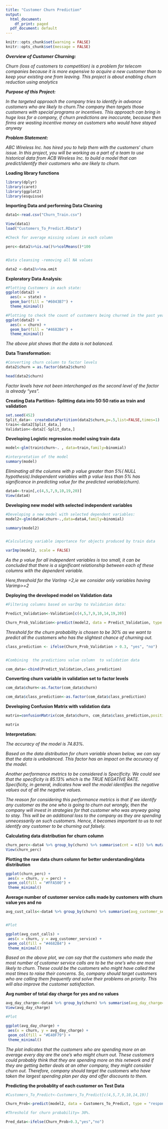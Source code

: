 ---
title: "Customer Churn Prediction"
output:
  html_document:
    df_print: paged
  pdf_document: default
---

```{r setup, include=FALSE}
knitr::opts_chunk$set(warning = FALSE)
knitr::opts_chunk$set(message = FALSE)
```

***Overview of Customer Churning:***

*Churn (loss of customers to competition) is a problem for telecom companies because it is more expensive to acquire a new customer than to keep your existing one from leaving. This project is about enabling churn reduction using analytics*


***Purpose of this Project:***

*In the targeted approach the company tries to identify in advance customers who are likely to churn.The company then targets those customers with special programs or incentives. This approach can bring in huge loss for a company, if churn predictions are inaccurate, because then firms are wasting incentive money on customers who would have stayed anyway*

***Problem Statement:***

*ABC Wireless Inc. has hired you to help them with the customers’ churn issue. In this project, you will be working as a part of a team to use historical data from ACB Wireless Inc. to build a model that can predict/identify their customers who are likely to churn.*

**Loading library functions**

```{r}
library(dplyr)
library(caret)
library(ggplot2)
library(esquisse)
```

**Importing Data and performing Data Cleaning **
```{r}
data1<-read.csv("Churn_Train.csv")

View(data1)
load("Customers_To_Predict.RData")

#Check for average missing values in each column

perc<-data1%>%is.na()%>%colMeans()*100


#Data cleansing -removing all NA values

data2 <-data1%>%na.omit
```

**Exploratory Data Analysis:**
```{r}

#Plotting Customers in each state:
ggplot(data2) +
  aes(x = state) +
  geom_bar(fill = "#6043B7") +
  theme_minimal()

#Plotting to check the count of customers being churned in the past years:
ggplot(data2) +
  aes(x = churn) +
  geom_bar(fill = "#4682B4") +
  theme_minimal()

```
*The above plot shows that the data is not balanced. *

**Data Transformation:**

```{r}

#Converting churn column to factor levels
data2$churn = as.factor(data2$churn)

head(data2$churn)
```
*Factor levels have not been interchanged as the second level of the factor is already "yes".*

**Creating Data Partition- Splitting data into 50:50 ratio as train and validation**

```{r}
set.seed(452)
Split_data<- createDataPartition(data2$churn,p=.5,list=FALSE,times=1)
train<-data2[Split_data,]
Validation<-data2[-Split_data,]

```

**Developing Logistic regression  model using train data**

```{r}


model<-glm(train$churn~. , data=train,family=binomial)

#interpretation of the model
summary(model)
```
*Eliminating all the columns with p value greater than 5%( NULL hypothesis).Independent variables with p value less than 5% has significance in predicting value for the predicted variable(churn).*

```{r}

data4<-train[,c(4,5,7,9,10,19,20)]
View(data4)

```

**Developing  new model with selected independent variables**

```{r}
#Developing a new model with selected dependent variables:
model2<-glm(data4$churn~.,data=data4,family=binomial)

summary(model2)


#Calculating variable importance for objects produced by train data

varImp(model2, scale = FALSE)

```
*As the p value for all independent variables is too small, it can be concluded that there is a significant relationship between each of these columns with the dependent variable.* 

*Here,threshold for the VarImp =2,ie we consider only variables having Varimp>=2*

**Deploying the developed model on Validation data**

```{r}

#Filtering columns based on varImp to Validation data:

Predict_Validation<-Validation[c(4,5,7,9,10,14,19,20)]

Churn_Prob_Validation<-predict(model2, data = Predict_Validation, type = "response")


```

*Threshold for the churn probability is chosen to be 30% as we want to predict all the customers who has the slightest chance of churning out.*

```{r}

class_prediction <- ifelse(Churn_Prob_Validation > 0.3, "yes", "no")


#Combining  the predictions value column  to validation data 

com_data<-cbind(Predict_Validation,class_prediction)

```

**Converting churn variable in validation set to factor levels**

```{r}

com_data$churn<-as.factor(com_data$churn)

com_data$class_prediction<-as.factor(com_data$class_prediction)

```

**Developing Confusion Matrix with  validation data**

```{r}
matrix=confusionMatrix(com_data$churn, com_data$class_prediction,positive="yes")

matrix

```

**Interpretation:**

*The accuracy of the model is 74.83%. *

*Based on the data distribution for churn variable shown below, we can say that the data is unbalanced. This factor has an impact on the accuracy of the model.*

*Another performance metrics to be considered is Specificity. We could see that the specificity is 85.13% which is the TRUE NEGATIVE RATE. Specificity, in general, indicates how well the model identifies the negative values out of all the negative values.*

*The reason for considering this performance metrics is that if we identify any customer as the one who is going to churn out wrongly, then the company will invest in strategies for that customer who was anyway going to stay. This will be an additional loss to the company as they are spending unnecessarily on such customers. Hence, it becomes important to us to not identify any customer to be churning out falsely.*


**Calculating data distribution for churn column**

```{r}
churn_perc<-data4 %>% group_by(churn) %>% summarise(cnt = n()) %>% mutate(perc =round((cnt/sum(cnt))*100,5)) 
View(churn_perc)

```


**Plotting the raw data churn column for better understanding/data distribution**

```{r}

ggplot(churn_perc) +
 aes(x = churn, y = perc) +
 geom_col(fill = "#FFA500") +
 theme_minimal()

```

**Average number of customer service calls made by customers with churn value yes and no**
```{r}
avg_cust_calls<-data4 %>% group_by(churn) %>% summarise(avg_customer_service=mean(number_customer_service_calls))


#Plot 

ggplot(avg_cust_calls) +
 aes(x = churn, y = avg_customer_service) +
 geom_col(fill = "#4682B4") +
 theme_minimal()
```

*Based on the above plot, we can say that the customers who made the most number of customer service calls are to be the one’s who are most likely to churn. These could be the customers who might have called the most times to raise their concerns. So, company should target customers who are calling them frequently and solve their problems on priority. This will also improve the customer satisfaction.*


**Avg number of total day charge for yes and no values**

```{r}

avg_day_charge<-data4 %>% group_by(churn) %>% summarise(avg_day_charge=mean(total_day_charge))
View(avg_day_charge)

#Plot

ggplot(avg_day_charge) +
 aes(x = churn, y = avg_day_charge) +
 geom_col(fill = "#E40F79") +
 theme_minimal()


```
*The plot indicates that the customers who are spending more on an average every day are the one’s who might churn out. These customers could probably think that they are spending more on this network and if they are getting better deals at an other company, they might consider churn out. Therefore, company should target the customers who have taken the largest spending plan per day and offer discounts to them.*


**Predicting the probablity of each customer on Test Data**

```{r}

#Customers_To_Predict<-Customers_To_Predict[c(4,5,7,9,10,14,19)]

Churn_Prob<-predict(model2, data = Customers_To_Predict, type = "response")

#Threshold for churn probability= 30%.

Pred_data<-ifelse(Churn_Prob>0.3,"yes","no")

```




